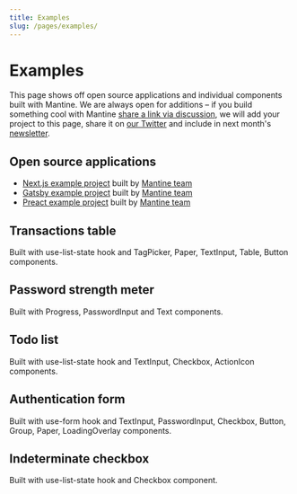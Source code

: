 ```yaml
---
title: Examples
slug: /pages/examples/
---
```



# Examples

This page shows off open source applications and individual components built with Mantine.
We are always open for additions – if you build something cool with Mantine [share a link via discussion](https://github.com/mantinedev/mantine/discussions),
we will add your project to this page, share it on [our Twitter](https://twitter.com/mantinedev) and include in next month's [newsletter](https://buttondown.email/mantine).

## Open source applications

- [Next.js example project](https://github.com/mantinedev/mantine-next-example) built by [Mantine team](https://github.com/mantinedev)
- [Gatsby example project](https://github.com/mantinedev/mantine-gatsby-example) built by [Mantine team](https://github.com/mantinedev)
- [Preact example project](https://github.com/mantinedev/mantine-preact-example) built by [Mantine team](https://github.com/mantinedev)

## Transactions table

Built with <GatsbyLink to="/hooks/use-list-state/">use-list-state</GatsbyLink> hook and <GatsbyLink to="/others/tag-picker/">TagPicker</GatsbyLink>, <GatsbyLink to="/core/paper/">Paper</GatsbyLink>, <GatsbyLink to="/core/text-input/">TextInput</GatsbyLink>, <GatsbyLink to="/core/table/">Table</GatsbyLink>, <GatsbyLink to="/core/button/">Button</GatsbyLink> components.

<TransitionsTableDemo />

## Password strength meter

Built with <GatsbyLink to="/core/progress/">Progress</GatsbyLink>, <GatsbyLink to="/core/password-input/">PasswordInput</GatsbyLink>
and <GatsbyLink to="/core/text/">Text</GatsbyLink> components.

<PasswordInputStrengthDemo />

## Todo list

Built with <GatsbyLink to="/hooks/use-list-state/">use-list-state</GatsbyLink> hook and <GatsbyLink to="/core/text-input/">TextInput</GatsbyLink>, <GatsbyLink to="/core/checkbox/">Checkbox</GatsbyLink>, <GatsbyLink to="/core/action-icon">ActionIcon</GatsbyLink> components.

<UseListStateDemo />

## Authentication form

Built with <GatsbyLink to="/hooks/use-form/">use-form</GatsbyLink> hook and <GatsbyLink to="/core/text-input/">TextInput</GatsbyLink>, <GatsbyLink to="/core/password-input/">PasswordInput</GatsbyLink>, <GatsbyLink to="/core/checkbox/">Checkbox</GatsbyLink>, <GatsbyLink to="/core/button">Button</GatsbyLink>, <GatsbyLink to="/core/group">Group</GatsbyLink>, <GatsbyLink to="/core/paper">Paper</GatsbyLink>, <GatsbyLink to="/core/loading-overlay">LoadingOverlay</GatsbyLink> components.

<UseFormAuthDemo toggle />

## Indeterminate checkbox

Built with <GatsbyLink to="/hooks/use-list-state/">use-list-state</GatsbyLink> hook and <GatsbyLink to="/core/checkbox/">Checkbox</GatsbyLink> component.

<CheckboxIndeterminateDemo />
